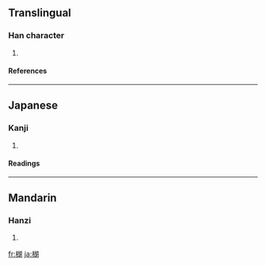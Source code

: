 {{see|胡}}

==Translingual==
===Han character===
{{Han char|rn=75|rad=木|as=09|sn=13|four=4792<sub>0</sub>|canj=木十口月 (DJRB)}}
# {{defn|Han|sort=木09}}
====References====
{{Han ref|kx=0540.060|dkj=15147|dj=0927.130|hdz=21244.020|uh=695C|ud=26972|bh=DDED|bd=56813}}

----
==Japanese==
===Kanji===
{{ja-kanji|grade=|rs=木09}}
# {{defn|Japanese}} 
====Readings====
{{ja-readings|on=[[こ]] (ko), [[ご]] (go)|kun=[[こしょう]] (koshou), [[くるみ]] (kurumi)}}

----
==Mandarin==
===Hanzi===
{{cmn-hanzi|pin=[[hú]] ([[hu2]]), [[lèng]] ([[leng4]])|wg=hu<sup>2</sup>, leng<sup>4</sup>}}
# {{defn|Mandarin}}

[[fr:楜]]
[[ja:楜]]